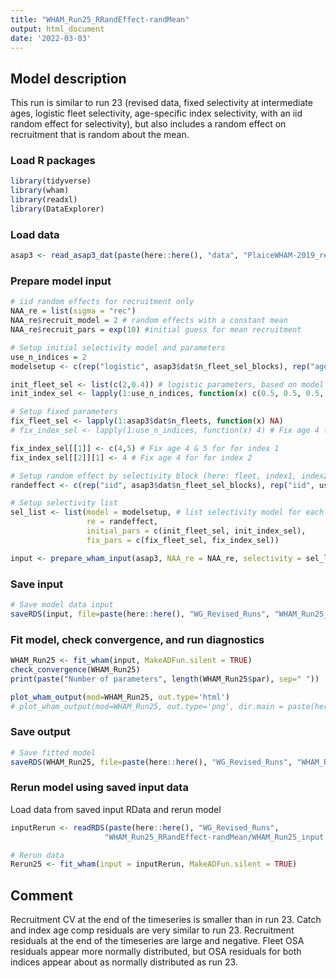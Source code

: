 ```yaml
---
title: "WHAM_Run25_RRandEffect-randMean"
output: html_document
date: '2022-03-03'
---
```


## Model description
This run is similar to run 23 (revised data, fixed selectivity at intermediate ages, logistic fleet selectivity, age-specific index selectivity, with an iid random effect for selectivity), but also includes a random effect on recruitment that is random about the mean.

### Load R packages
```r
library(tidyverse)
library(wham)
library(readxl)
library(DataExplorer)
```

### Load data
```r
asap3 <- read_asap3_dat(paste(here::here(), "data", "PlaiceWHAM-2019_revised_NEFSC-LW-WAA.DAT", sep="/"))
```

### Prepare model input
```r
# iid random effects for recruitment only 
NAA_re = list(sigma = "rec") 
NAA_re$recruit_model = 2 # random effects with a constant mean
NAA_re$recruit_pars = exp(10) #initial guess for mean recruitment

# Setup initial selectivity model and parameters
use_n_indices = 2
modelsetup <- c(rep("logistic", asap3$dat$n_fleet_sel_blocks), rep("age-specific", use_n_indices))

init_fleet_sel <- list(c(2,0.4)) # logistic parameters, based on model type
init_index_sel <- lapply(1:use_n_indices, function(x) c(0.5, 0.5, 0.5, 1, 1, 0.5, 0.5, 0.5, 0.5, 0.5, 0.5))

# Setup fixed parameters
fix_fleet_sel <- lapply(1:asap3$dat$n_fleets, function(x) NA) 
# fix_index_sel <- lapply(1:use_n_indices, function(x) 4) # Fix age 4 for both indices,  NA means do not fix 

fix_index_sel[[1]] <- c(4,5) # Fix age 4 & 5 for for index 1
fix_index_sel[[2]][1] <- 4 # Fix age 4 for for index 2

# Setup random effect by selectivity block (here: fleet, index1, index2)
randeffect <- c(rep("iid", asap3$dat$n_fleet_sel_blocks), rep("iid", use_n_indices))

# Setup selectivity list
sel_list <- list(model = modelsetup, # list selectivity model for each fleet and index
                 re = randeffect,
                 initial_pars = c(init_fleet_sel, init_index_sel),
                 fix_pars = c(fix_fleet_sel, fix_index_sel))

input <- prepare_wham_input(asap3, NAA_re = NAA_re, selectivity = sel_list, model_name = "WHAM_Run25") 
```

### Save input
```r
# Save model data input
saveRDS(input, file=paste(here::here(), "WG_Revised_Runs", "WHAM_Run25_RRandEffect-randMean", "WHAM_Run25_input.rds", sep="/"))
```

### Fit model, check convergence, and run diagnostics
```r
WHAM_Run25 <- fit_wham(input, MakeADFun.silent = TRUE) 
check_convergence(WHAM_Run25)
print(paste("Number of parameters", length(WHAM_Run25$par), sep=" "))

plot_wham_output(mod=WHAM_Run25, out.type='html')
# plot_wham_output(mod=WHAM_Run25, out.type='png', dir.main = paste(here::here(), "WHAM_Run25", sep="/"))
```

### Save output
```r
# Save fitted model
saveRDS(WHAM_Run25, file=paste(here::here(), "WG_Revised_Runs", "WHAM_Run25_RRandEffect-randMean", "WHAM_Run25_model.rds", sep="/"))
```

### Rerun model using saved input data
Load data from saved input RData and rerun model
```r
inputRerun <- readRDS(paste(here::here(), "WG_Revised_Runs",
                     "WHAM_Run25_RRandEffect-randMean/WHAM_Run25_input.rds", sep="/"))

# Rerun data
Rerun25 <- fit_wham(input = inputRerun, MakeADFun.silent = TRUE)
```

## Comment
Recruitment CV at the end of the timeseries is smaller than in run 23. Catch and index age comp residuals are very similar to run 23. Recruitment residuals at the end of the timeseries are large and negative. Fleet OSA residuals appear more normally distributed, but OSA residuals for both indices appear about as normally distributed as run 23.


